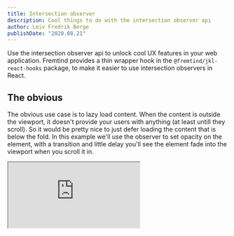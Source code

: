 ```yaml
---
title: Intersection observer
description: Cool things to do with the intersection observer api
author: Leiv Fredrik Berge
publishDate: "2020.08.21"
---
```


Use the intersection observer api to unlock cool UX features in your web application. Fremtind provides a thin wrapper hook in the `@fremtind/jkl-react-hooks` package, to make it easier to use intersection observers in React.

## The obvious

The obvious use case is to lazy load content. When the content is outside the viewport, it doesn't provide your users with anything (at least untill they scroll). So it would be pretty nice to just defer loading the content that is below the fold. In this example we'll use the observer to set opacity on the element, with a transition and little delay you'll see the element fade into the viewport when you scroll it in.

<div className="jkl-portal-paragraph">
    <iframe
        src="https://codesandbox.io/embed/competent-cloud-jy2kb?autoresize=1&fontsize=14&hidenavigation=1&module=%2Fsrc%2FIntersectionComponent.js&theme=dark"
        style={{ width: "100%", height: "500px", border: 0, borderRadius: "4px", overflow: "hidden" }}
        title="competent-cloud-jy2kb"
        allow="accelerometer; ambient-light-sensor; camera; encrypted-media; geolocation; gyroscope; hid; microphone; midi; payment; usb; vr; xr-spatial-tracking"
        sandbox="allow-forms allow-modals allow-popups allow-presentation allow-same-origin allow-scripts"
    />
</div>

Lets look a bit closer at how `useIntersectionObsever` work.

```tsx
import React from "react";
import { useIntersectionObserver } from "@fremtind/jkl-react-hooks";

const MyComponent = () => {
    useIntersectionObserver(targetRef, onIntersect, fallback, options);

    return null;
};
```

Load the hook into you React component and follow the [rules of hooks](https://reactjs.org/docs/hooks-rules.html). The intersection hook takes a reference to a component, a function that is fired by the observer, a fallback function and a options object. Lets add the reference.

```tsx
import React, { useRef } from "react";
import { useIntersectionObserver } from "@fremtind/jkl-react-hooks";

const MyComponent = () => {
    const targetRef = useRef(null);
    useIntersectionObserver(targetRef, onIntersect, fallback, options);

    return <div ref={targetRef}>content</div>;
};
```

Like that, we've loaded the `useRef` hook from React, and applied that reference to our returning div. If you want to do this with your custom components, [forwardRefs](https://reactjs.org/docs/forwarding-refs.html) might be useful.

```tsx
import React, { useRef } from "react";
import { useIntersectionObserver } from "@fremtind/jkl-react-hooks";

const MyComponent = () => {
    const targetRef = useRef(null);
    const [isIntersecting, setIsIntersecting] = useState(false);
    const onIntersect = (entires) => {
        setIsIntersecting(entires.some((entry) => entry.isIntersecting));
    };
    useIntersectionObserver(targetRef, onIntersect, fallback, options);

    return <div ref={targetRef}>content</div>;
};
```

The buisness end of the hook is the onIntersect callback. This is a function where you get an array of observered elements back. In this case we want to see if anything in the array is intersecting with the viewport. We need to store that somewhere, so we'll add a `useState` hook to hold the intersection value.

```tsx
import React, { useRef } from "react";
import { useIntersectionObserver } from "@fremtind/jkl-react-hooks";

const MyComponent = () => {
    const targetRef = useRef(null);
    const [isIntersecting, setIsIntersecting] = useState(false);
    const onIntersect = (entires) => {
        setIsIntersecting(entires.some((entry) => entry.isIntersecting));
    };
    const fallback = () => setIsIntersecting(true);
    useIntersectionObserver(targetRef, onIntersect, fallback, options);

    return <div ref={targetRef}>content</div>;
};
```

Browser support for the intersection observer api is pretty strong, but lets get it out of the way, IE 11 do not support this API. So if you need to support IE11 in your application, use the fallback function to set the component in the state you need. Here we need to make sure the content is visible for IE users, without this, they will never load the content. Enough about IE11, I don't want to make myself more aggrevated.

```tsx
import React, { useRef } from "react";
import { useIntersectionObserver } from "@fremtind/jkl-react-hooks";

const MyComponent = () => {
    const targetRef = useRef(null);
    const [isIntersecting, setIsIntersecting] = useState(false);
    const onIntersect = (entires) => {
        setIsIntersecting(entires.some((entry) => entry.isIntersecting));
    };
    const fallback = () => setIsIntersecting(true);
    const options = { rootMargin: "0px", threshold: [0.0, 1.0] };
    useIntersectionObserver(targetRef, onIntersect, fallback, options);

    return <div ref={targetRef} style={{ display: isIntersecting ? "block" : "none" }}></div>;
};
```

Finally we need to supply an options object. This provides the constraints for the observer, when it should fire and where its margins should be.

Now this is the most basic example, but it's still useful and quite easy to expand. Lets do that, expand.

## The not so obvious

![](/assets/blog/intersectionObserver/intersection.gif)

See it live [here](https://tp0f6.csb.app/). Codesandbox flakes out abit when its inside a iframe, so maybe don't try to do fancy stuff with intersection observers inside iframes. Anyways, these couple of files creates a pretty cool little effect, where the header changes style and attaches to the top of the viewport, using the intersection observer and position sticky.

The magic here is to play with the rootMargins. By setting it to -98% of the bottom, the intersecting happens at the top of the container, not the bottom as usual. Then we can use that to change the class name and the apperance of the div. This shows that you can use the observer for more than just lazy loading content below the fold. This can enable us to more closely replicate native app feeling in our webapps.

```tsx
// IntersectionComponent.jsx
import React, { useRef, useState } from "react";
import { useIntersectionObserver } from "@fremtind/jkl-react-hooks";

export const IntersectionComponent = ({ children }) => {
    const [isIntersecting, setIsIntersecting] = useState(false);
    const targetRef = useRef(null);
    const onIntersect = (entries) => setIsIntersecting(entries.some((entry) => entry.isIntersecting));
    const fallback = () => console.log("useful for browser that do not support intersection observer");
    const options = {
        rootMargin: "0px 0px -98% 0px",
        threshold: [0, 1.0],
    };
    useIntersectionObserver(targetRef, onIntersect, fallback, options);

    return (
        <div className={`target ${isIntersecting ? "target--small" : "target--large"}`} ref={targetRef}>
            <div>{children}</div>
        </div>
    );
};
```

```scss
@use "~@fremtind/jkl-core/jkl";

.target {
    overflow: hidden;
    transition: jkl.easing("exit") jkl.timing("lazy");
    padding: 1rem 0.5rem;
    transition-property: color, font-size, box-shadow, background-color;
    & > div {
        transition: jkl.easing("exit") jkl.timing("lazy");
        transition-property: transform;
    }

    &--small {
        color: rebeccapurple;
        box-shadow: 0px 5px 4px -6px rgba(0, 0, 0, 0.75);
        font-size: 2rem;
        background-color: white;
        position: sticky;
        top: 0;
        & > div {
            transform: translateX(0%);
        }
    }
    &--large {
        color: black;
        font-size: 3rem;
        background-color: transparent;
        & > div {
            transform: translateX(10%);
        }
    }
}
```

## Focus on mobile

On desktop, focus and hover states help interactive elements stand out. We don't have the same luxury on mobile, but we can use the intersection observer to know when an element is in a prime clickarea, and set the hover state programmaticly. [See code](https://codesandbox.io/s/intersection-3-n62x8), open preview in separate tab to actually see the effect. Mark that this is not hover, the mouse in complety stationary, the effect is triggered by the intersection.

![](/assets/blog/intersectionObserver/mobile.gif)

### References

-   [Intersection observer API documentation](https://developer.mozilla.org/en-US/docs/Web/API/Intersection_Observer_API#The_root_element_and_root_margin)
-   [useIntersectionObserver](https://jokul.fremtind.no/komponenter/intersectionobserver)
